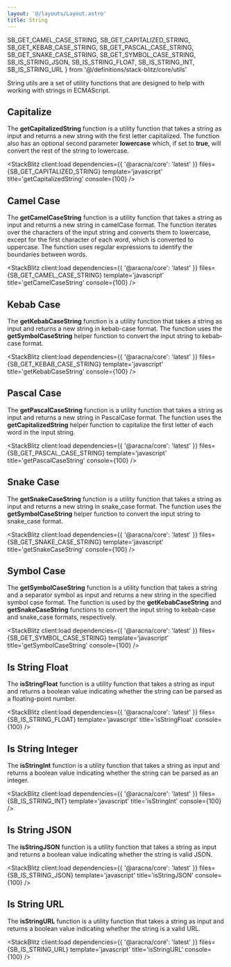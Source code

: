 ```yaml
---
layout: '@/layouts/Layout.astro'
title: String
---
```


  SB_GET_CAMEL_CASE_STRING,
  SB_GET_CAPITALIZED_STRING,
  SB_GET_KEBAB_CASE_STRING,
  SB_GET_PASCAL_CASE_STRING,
  SB_GET_SNAKE_CASE_STRING,
  SB_GET_SYMBOL_CASE_STRING,
  SB_IS_STRING_JSON,
  SB_IS_STRING_FLOAT,
  SB_IS_STRING_INT,
  SB_IS_STRING_URL
} from '@/definitions/stack-blitz/core/utils'

String utils are a set of utility functions that are designed to help with working with strings in ECMAScript.

## Capitalize

The **getCapitalizedString** function is a utility function that takes a string as input and returns a new string with the first letter capitalized. The function also has an optional second parameter **lowercase** which, if set to **true**, will convert the rest of the string to lowercase.

<StackBlitz
  client:load
  dependencies={{ '@aracna/core': 'latest' }}
  files={SB_GET_CAPITALIZED_STRING}
  template='javascript'
  title='getCapitalizedString'
  console={100}
/>

## Camel Case

The **getCamelCaseString** function is a utility function that takes a string as input and returns a new string in camelCase format. The function iterates over the characters of the input string and converts them to lowercase, except for the first character of each word, which is converted to uppercase. The function uses regular expressions to identify the boundaries between words.

<StackBlitz
  client:load
  dependencies={{ '@aracna/core': 'latest' }}
  files={SB_GET_CAMEL_CASE_STRING}
  template='javascript'
  title='getCamelCaseString'
  console={100}
/>

## Kebab Case

The **getKebabCaseString** function is a utility function that takes a string as input and returns a new string in kebab-case format. The function uses the **getSymbolCaseString** helper function to convert the input string to kebab-case format.

<StackBlitz
  client:load
  dependencies={{ '@aracna/core': 'latest' }}
  files={SB_GET_KEBAB_CASE_STRING}
  template='javascript'
  title='getKebabCaseString'
  console={100}
/>

## Pascal Case

The **getPascalCaseString** function is a utility function that takes a string as input and returns a new string in PascalCase format. The function uses the **getCapitalizedString** helper function to capitalize the first letter of each word in the input string.

<StackBlitz
  client:load
  dependencies={{ '@aracna/core': 'latest' }}
  files={SB_GET_PASCAL_CASE_STRING}
  template='javascript'
  title='getPascalCaseString'
  console={100}
/>

## Snake Case

The **getSnakeCaseString** function is a utility function that takes a string as input and returns a new string in snake_case format. The function uses the **getSymbolCaseString** helper function to convert the input string to snake_case format.

<StackBlitz
  client:load
  dependencies={{ '@aracna/core': 'latest' }}
  files={SB_GET_SNAKE_CASE_STRING}
  template='javascript'
  title='getSnakeCaseString'
  console={100}
/>

## Symbol Case

The **getSymbolCaseString** function is a utility function that takes a string and a separator symbol as input and returns a new string in the specified symbol case format. The function is used by the **getKebabCaseString** and **getSnakeCaseString** functions to convert the input string to kebab-case and snake_case formats, respectively.

<StackBlitz
  client:load
  dependencies={{ '@aracna/core': 'latest' }}
  files={SB_GET_SYMBOL_CASE_STRING}
  template='javascript'
  title='getSymbolCaseString'
  console={100}
/>

## Is String Float

The **isStringFloat** function is a utility function that takes a string as input and returns a boolean value indicating whether the string can be parsed as a floating-point number.

<StackBlitz
  client:load
  dependencies={{ '@aracna/core': 'latest' }}
  files={SB_IS_STRING_FLOAT}
  template='javascript'
  title='isStringFloat'
  console={100}
/>

## Is String Integer

The **isStringInt** function is a utility function that takes a string as input and returns a boolean value indicating whether the string can be parsed as an integer.

<StackBlitz
  client:load
  dependencies={{ '@aracna/core': 'latest' }}
  files={SB_IS_STRING_INT}
  template='javascript'
  title='isStringInt'
  console={100}
/>

## Is String JSON

The **isStringJSON** function is a utility function that takes a string as input and returns a boolean value indicating whether the string is valid JSON.

<StackBlitz
  client:load
  dependencies={{ '@aracna/core': 'latest' }}
  files={SB_IS_STRING_JSON}
  template='javascript'
  title='isStringJSON'
  console={100}
/>

## Is String URL

The **isStringURL** function is a utility function that takes a string as input and returns a boolean value indicating whether the string is a valid URL.

<StackBlitz
  client:load
  dependencies={{ '@aracna/core': 'latest' }}
  files={SB_IS_STRING_URL}
  template='javascript'
  title='isStringURL'
  console={100}
/>
